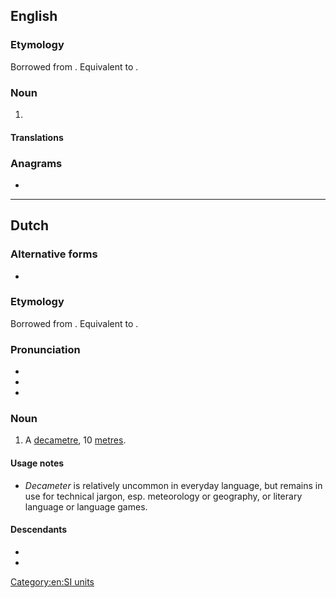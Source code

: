 {{also|deca-meter}}
==English==

===Etymology===
Borrowed from {{bor|en|fr|décamètre}}. Equivalent to {{prefix|en|deca|meter}}.

===Noun===
{{en-noun}}

# {{alternative spelling of|en|decametre|from=US}}

====Translations====
{{trans-see|decametre}}

===Anagrams===
* {{anagrams|en|a=acdeeemrt|decametre}}

[[Category:en:SI units]]

----

==Dutch==

===Alternative forms===
* {{l|nl|dekameter}} {{q|superseded}}

===Etymology===
Borrowed from {{bor|nl|fr|décamètre}}. Equivalent to {{pre|nl|deca|meter}}.

===Pronunciation===
* {{IPA|nl|/ˈdeː.kaːˌmeː.tər/}}
* {{audio|nl|Nl-decameter.ogg|Audio}}
* {{hyphenation|nl|de|ca|me|ter}}

===Noun===
{{nl-noun|m|-s|-}}

# A [[decametre]], 10 [[metre]]s.

====Usage notes====
* ''Decameter'' is relatively uncommon in everyday language, but remains in use for technical jargon, esp. meteorology or geography, or literary language or language games.

====Descendants====
* {{desc|id|dekameter|alt=dèkamètêr|bor=1}}
* {{desc|pap|dekameter|bor=1}}